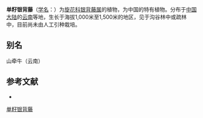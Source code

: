 {{Speciesbox
| name = 单籽银背藤
| status = 
| status_system = 
| image =
| genus = Argyreia
| species = monosperma
| authority = C. Y. Wu
}}

'''单籽银背藤'''（[[学名|学名]]：{{lang|la|''Argyreia monosperma''}}）为[[旋花科|旋花科]][[银背藤属|银背藤属]]的植物，为中国的特有植物。分布于[[中国大陆|中国大陆]]的[[云南|云南]]等地，生长于海拔1,000米至1,500米的地区，见于沟谷林中或疏林中，目前尚未由人工引种栽培。

== 别名 ==
山牵牛（云南）

== 参考文献 ==
<div class="references-small">
* {{cite web| url =http://www.bioinfo.cn/db05/KmzwSpecies.php?action=view&id=5604| title =单籽银背藤| work =《中国高等植物数据库全库》| publisher =中国科学院微生物研究所| author =昆明植物研究所| accessdate =2009-02-25| deadurl =yes| archiveurl =https://web.archive.org/web/20160305073815/http://www.bioinfo.cn/db05/KmzwSpecies.php?action=view&id=5604| archivedate =2016-03-05}}
</div>
{{Taxonbar|from=Q10906331}}

[[Category:银背藤属|单籽银背藤]]


{{植物小作品}}